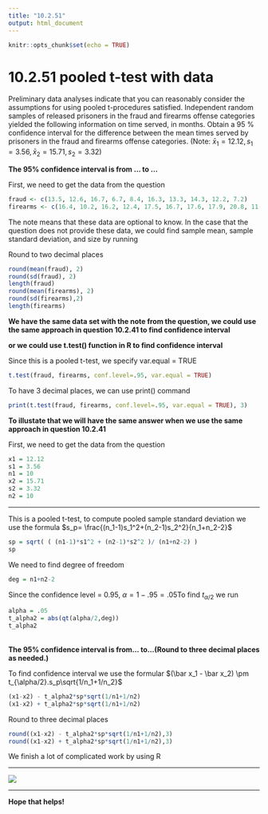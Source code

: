 ```yaml
---
title: "10.2.51"
output: html_document
---
```


```r
knitr::opts_chunk$set(echo = TRUE)
```

# 10.2.51 pooled t-test with data{-}

Preliminary data analyses indicate that you can reasonably consider the assumptions for using pooled​ t-procedures satisfied. Independent random samples of released prisoners in the fraud and firearms offense categories yielded the following information on time​ served, in months. Obtain a 95 %
confidence interval for the difference between the mean times served by prisoners in the fraud and firearms offense categories.
(Note: $\bar x_1=12.12, s_1=3.56, \bar x_2=15.71, s_2=3.32$)
<br/>

**The 95% confidence interval is from ... to ...**

First, we need to get the data from the question
```r
fraud <- c(13.5, 12.6, 16.7, 6.7, 8.4, 16.3, 13.3, 14.3, 12.2, 7.2)
firearms <- c(16.4, 10.2, 16.2, 12.4, 17.5, 16.7, 17.6, 17.9, 20.8, 11.4)
```

The note means that these data are optional to know. In the case that the question does not provide these data, we could find sample mean, sample standard deviation, and size by running

Round to two decimal places
```r
round(mean(fraud), 2)
round(sd(fraud), 2)
length(fraud)
round(mean(firearms), 2)
round(sd(firearms),2)
length(firearms)
```

**We have the same data set with the note from the question, we could use the same approach in question 10.2.41 to find confidence interval **

**or we could use t.test() function in R to find confidence interval**

Since this is a pooled t-test, we specify var.equal = TRUE
```r
t.test(fraud, firearms, conf.level=.95, var.equal = TRUE)
```
To have 3 decimal places, we can use print() command
```r
print(t.test(fraud, firearms, conf.level=.95, var.equal = TRUE), 3)
```

**To illustate that we will have the same answer when we use the same approach in question 10.2.41**

First, we need to get the data from the question
```r
x1 = 12.12
s1 = 3.56
n1 = 10
x2 = 15.71
s2 = 3.32
n2 = 10
```
<hr />
This is a pooled t-test, to compute pooled sample standard deviation we use the formula 
$s_p= \frac{(n_1-1)s_1^2+(n_2-1)s_2^2}{n_1+n_2-2}$
```r
sp = sqrt( ( (n1-1)*s1^2 + (n2-1)*s2^2 )/ (n1+n2-2) )
sp
```

We need to find degree of freedom
```r
deg = n1+n2-2
```
Since the confidence level = 0.95, $\alpha = 1-.95=.05$To find $t_{\alpha/2}$ we run
```r
alpha = .05
t_alpha2 = abs(qt(alpha/2,deg))
t_alpha2
```

<br/>
**The 95% confidence interval is from... to...​(Round to three decimal places as​ needed.)**

To find confidence interval we use the formular $(\bar x_1 - \bar x_2) \pm t_{\alpha/2}.s_p\sqrt{1/n_1+1/n_2}$

```r
(x1-x2) - t_alpha2*sp*sqrt(1/n1+1/n2)
(x1-x2) + t_alpha2*sp*sqrt(1/n1+1/n2)
```
Round to three decimal places
```r
round((x1-x2) - t_alpha2*sp*sqrt(1/n1+1/n2),3)
round((x1-x2) + t_alpha2*sp*sqrt(1/n1+1/n2),3)
```
We finish a lot of complicated work by using R

<hr/>
![](https://raw.githubusercontent.com/sileaderwt/MTH1320-UMSL/main/Image%2BData/10.2.51%20pooled%20t%20with%20Data/10.2.51.png)
<hr />
**Hope that helps!**